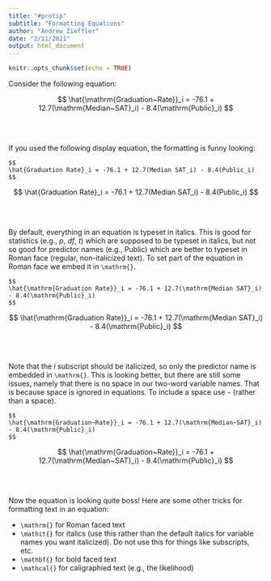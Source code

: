 ```yaml
---
title: "#protip"
subtitle: "Formatting Equations"
author: "Andrew Zieffler"
date: "2/11/2021"
output: html_document
---
```


```r
knitr::opts_chunk$set(echo = TRUE)
```


Consider the following equation:

$$
\hat{\mathrm{Graduation~Rate}}_i = -76.1 + 12.7(\mathrm{Median~SAT}_i) - 8.4(\mathrm{Public}_i)
$$


<br /><br />

If you used the following display equation, the formatting is funny looking:

```
$$
\hat{Graduation Rate}_i = -76.1 + 12.7(Median SAT_i) - 8.4(Public_i)
$$
```

$$
\hat{Graduation Rate}_i = -76.1 + 12.7(Median SAT_i) - 8.4(Public_i)
$$

<br /><br />

By default, everything in an equation is typeset in italics. This is good for statistics (e.g., *p*, *df*, *t*) which are supposed to be typeset in italics, but not so good for predictor names (e.g., Public) which are better to typeset in Roman face (regular, non-italicized text). To set part of the equation in Roman face we embed it in `\mathrm{}`.

```
$$
\hat{\mathrm{Graduation Rate}}_i = -76.1 + 12.7(\mathrm{Median SAT}_i) - 8.4(\mathrm{Public}_i)
$$
```

$$
\hat{\mathrm{Graduation Rate}}_i = -76.1 + 12.7(\mathrm{Median SAT}_i) - 8.4(\mathrm{Public}_i)
$$

<br /><br />

Note that the *i* subscript should be italicized, so only the predictor name is embedded in `\mathrm{}`. This is looking better, but there are still some issues, namely that there is no space in our two-word variable names. That is because space is ignored in equations. To include a space use `~` (rather than a space).

```
$$
\hat{\mathrm{Graduation~Rate}}_i = -76.1 + 12.7(\mathrm{Median~SAT}_i) - 8.4(\mathrm{Public}_i)
$$
```

$$
\hat{\mathrm{Graduation~Rate}}_i = -76.1 + 12.7(\mathrm{Median~SAT}_i) - 8.4(\mathrm{Public}_i)
$$

<br /><br />


Now the equation is looking quite boss! Here are some other tricks for formatting text in an equation:

- `\mathrm{}` for Roman faced text
- `\mathit{}` for italics (use this rather than the default italics for variable names you want italicized). Do not use this for things like subscripts, etc.
- `\mathbf{}` for bold faced text
- `\mathcal{}` for caligraphied text (e.g., the likelihood)

<br /><br />





